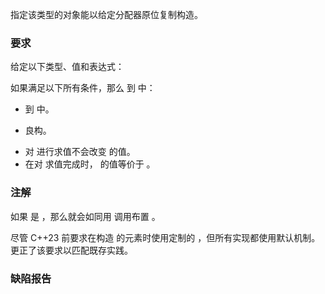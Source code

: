 {{cpp/named req/title|CopyInsertable|notes={{mark since c++11}}}}
{{cpp/named req/navbar}}

指定该类型的对象能以给定分配器原位复制构造。

===要求===
给定以下类型、值和表达式：
{{dsc begin}}
{{dsc hitem|类型|定义}}
{{dsc|{{tt|T}}|对象类型}}
{{dsc|{{tt|A}}|分配器类型}}
{{dsc|{{tt|X}}|满足以下所有条件的容器类型：
* {{tt|X::value_type}} 与 {{tt|T}} 相同。
* {{tt|X::allocator_type}} 与 {{c/core|std::allocator_traits&lt;A&gt;::rebind_alloc&lt;T&gt;}} 相同。
}}
{{dsc hitem|值|定义}}
{{dsc|{{c|m}}|{{tt|A}} 类型左值}}
{{dsc|{{c|p}}|{{tt|T*}} 类型指针}}
{{dsc hitem|表达式|定义}}
{{dsc|{{c|v}}|表示 {{tt|T}} / {{c/core|const T}} 类型左值或 {{c/core|const T}} 类型右值的表达式}}
{{dsc|{{c|expr}}|{{c|std::allocator_traits&lt;A&gt;::construct(m, p, v)}}}}
{{dsc end}}

如果满足以下所有条件，那么 {{tt|T}} {{named req/core|CopyInsertable}}到 {{tt|X}} 中：
* {{tt|T}} {{named req|MoveInsertable}}到 {{tt|X}} 中。
* {{c|expr}} 良构。
* 对 {{c|expr}} 进行求值不会改变 {{c|v}} 的值。
* 在对 {{c|expr}} 求值完成时，{{c|v}} 的值等价于 {{c|*p}}。

===注解===
如果 {{tt|A}} 是 {{c/core|std::allocator&lt;T&gt;}}，那么就会如同用 {{rev inl|until=c++20|{{c|::new((void*)p) T(v)}}}}{{rev inl|since=c++20|{{c|std::construct_at(p, v)}}}} 调用布置 {{c/core|new}}。

尽管 C++23 前要求在构造 {{lc|std::basic_string}} 的元素时使用定制的 {{tt|construct}}，但所有实现都使用默认机制。{{wg21|P1072R10}} 更正了该要求以匹配既存实践。

===缺陷报告===
{{dr list begin}}
{{dr list item|wg=lwg|dr=2177|std=C++11|before=对 {{c|expr}} 进行求值没有任何后条件|after=添加后条件}}
{{dr list item|wg=lwg|dr=3957|std=C++11|before={{c|v}} 可以表示 {{tt|T}} 类型右值|after=已排除}}
{{dr list end}}

{{langlinks|de|en|es|fr|it|ja|pt|ru}}